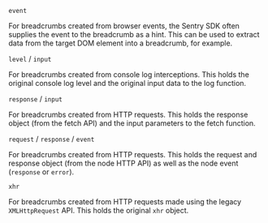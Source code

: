`event`

For breadcrumbs created from browser events, the Sentry SDK often supplies the event to the breadcrumb as a hint. This can be used to extract data from the target DOM element into a breadcrumb, for example.

`level` / `input`

For breadcrumbs created from console log interceptions. This holds the original console log level and the original input data to the log function.

`response` / `input`

For breadcrumbs created from HTTP requests. This holds the response object (from the fetch API) and the input parameters to the fetch function.

`request` / `response` / `event`

For breadcrumbs created from HTTP requests. This holds the request and response object (from the node HTTP API) as well as the node event (`response` or `error`).

`xhr`

For breadcrumbs created from HTTP requests made using the legacy `XMLHttpRequest` API. This holds the original `xhr` object.
